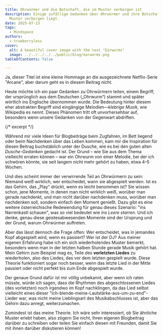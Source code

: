 ```yaml
---
title: Ohrwürmer und die Botschaft, die im Muster verborgen ist
description: Einige zufällige Gedanken über Ohrwürmer und ihre Botschaft, die im
  Muster verborgen liegt.
date: 2025-07-23
tags:
  - Mindspace
authors:
  - trueberryless
cover:
  alt: A beautiful cover image with the text "Earworms"
  image: ../../../../../public/blog/earworms.png
tableOfContents: false

---
```


Ja, dieser Titel ist eine kleine Hommage an die ausgezeichnete Netflix-Serie "Arcane", aber darum geht es in diesem Beitrag nicht.

Heute möchte ich ein paar Gedanken zu Ohrwürmern teilen, einem Begriff, der ursprünglich aus dem Deutschen („Ohrwurm“) stammt und später wörtlich ins Englische übernommen wurde. Die Bedeutung hinter diesem eher abstrakten Begriff sind eingängige Melodien—*klebrige Musik*, wie Wikipedia es nennt. Dieses Phänomen tritt oft unvorhersehbar auf, besonders wenn unsere Gedanken von der Gegenwart abdriften.

{/* excerpt */}

Während mir viele Ideen für Blogbeiträge beim Zugfahren, im Bett liegend oder beim Nachdenken über das Leben kommen, kam mir die Inspiration für diesen Beitrag buchstäblich unter der Dusche, wie es bei den guten alten *Dusche-Gedanken* gedacht ist. Der Grund – wie Sie aus dem Thema vielleicht erraten können – war ein Ohrwurm von einer Melodie, bei der ich schwören könnte, sie seit langem nicht mehr gehört zu haben, etwa 4–5 Wochen.

Und dies scheint immer der verwirrende Teil an Ohrwürmern zu sein: Niemand weiß wirklich, wer entscheidet, wann sie abgespielt werden. Ist es das Gehirn, das „Play“ drückt, wenn es leicht benommen ist? Sie wissen schon, jene Momente, in denen man nicht wirklich weiß, worüber man gerade nachdenkt, und man nicht darüber nachdenken muss, worüber man nachdenken soll, sondern einfach den Moment genießt. Dazu gibt es eine weitere österreichische Redewendung für genau dieses Szenario: "ins Narrenkastl schauen", was so viel bedeutet wie *ins Leere starren*. Und ich denke, genau diese geistesabwesenden Momente sind der Ursprung und der Grund, warum Ohrwürmer auftreten.

Aber das lässt dennoch die Frage offen: Wer entscheidet, was in jemandes Kopf abgespielt wird, wenn es passiert? Wer ist der DJ? Aus meiner eigenen Erfahrung habe ich ein sich wiederholendes Muster bemerkt, besonders wenn man in der letzten halben Stunde gerade Musik gehört hat. Mein Gehirn zum Beispiel mag es, Teile des **vorletzten Liedes** zu wiederholen, also des Liedes, das vor dem letzten gespielt wurde. Diese Theorie funktioniert sogar noch besser, wenn das letzte Lied in der Mitte pausiert oder nicht perfekt bis zum Ende abgespielt wurde.

Der genaue Grund dafür ist mir völlig unbekannt, aber wenn ich raten müsste, würde ich sagen, dass die Rhythmen des abgeschlossenen Liedes (des vorletzten) noch irgendwo im Kopf nachklingen, da das Lied selbst vielleicht eines dieser "Ich-blende-meine-Lautstärke-aus-um-zu-end"-Lieder war, was nicht meine Lieblingsart des Musikabschlusses ist, aber das Gehirn dazu anregt, weiterzumachen.

Zumindest ist das meine Theorie. Ich wäre sehr interessiert, ob Sie ähnliche Muster erlebt haben, also zögern Sie nicht, Ihren eigenen Blogbeitrag darüber zu schreiben oder teilen Sie einfach diesen mit Freunden, damit Sie mit ihnen darüber diskutieren können!
